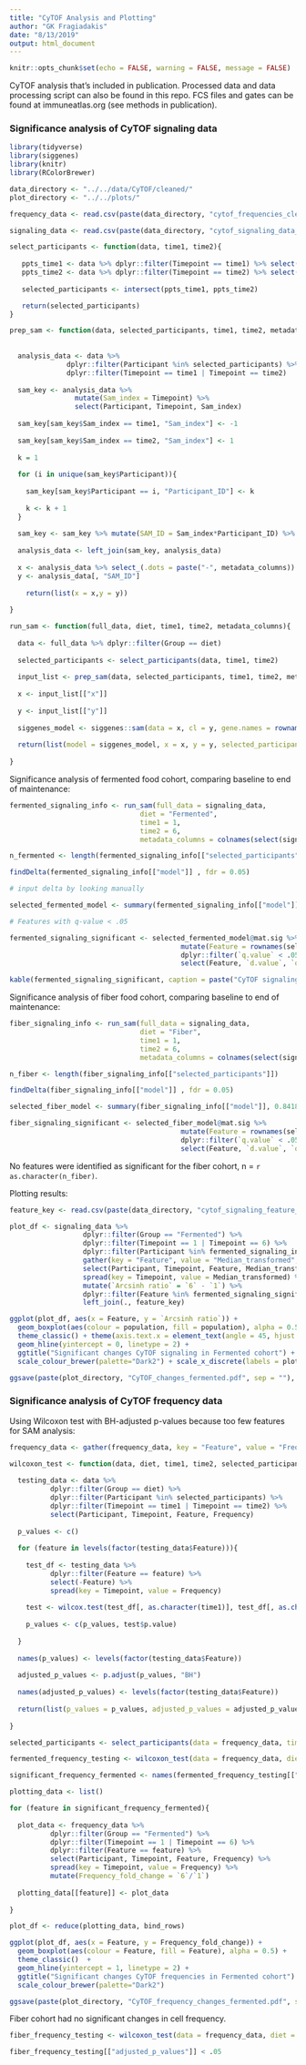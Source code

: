 ```yaml
---
title: "CyTOF Analysis and Plotting"
author: "GK Fragiadakis"
date: "8/13/2019"
output: html_document
---
```


```r
knitr::opts_chunk$set(echo = FALSE, warning = FALSE, message = FALSE)
```

CyTOF analysis that's included in publication. Processed data and data processing script can also be found in this repo. FCS files and gates can be found at immuneatlas.org (see methods in publication). 

### Significance analysis of CyTOF signaling data

```r
library(tidyverse)
library(siggenes)
library(knitr)
library(RColorBrewer)

data_directory <- "../../data/CyTOF/cleaned/"
plot_directory <- "../../plots/"

frequency_data <- read.csv(paste(data_directory, "cytof_frequencies_cleaned.csv", sep = ""))

signaling_data <- read.csv(paste(data_directory, "cytof_signaling_data_for_significance_analysis.csv", sep = ""))

```

```r

select_participants <- function(data, time1, time2){
  
   ppts_time1 <- data %>% dplyr::filter(Timepoint == time1) %>% select(Participant) %>% arrange(Participant) %>% distinct() %>% .[,1]
   ppts_time2 <- data %>% dplyr::filter(Timepoint == time2) %>% select(Participant) %>% arrange(Participant) %>% distinct() %>% .[,1]
   
   selected_participants <- intersect(ppts_time1, ppts_time2)

   return(selected_participants)
}

prep_sam <- function(data, selected_participants, time1, time2, metadata_columns){
  
  
  analysis_data <- data %>% 
              dplyr::filter(Participant %in% selected_participants) %>% 
              dplyr::filter(Timepoint == time1 | Timepoint == time2)
  
  sam_key <- analysis_data %>% 
                mutate(Sam_index = Timepoint) %>% 
                select(Participant, Timepoint, Sam_index)
  
  sam_key[sam_key$Sam_index == time1, "Sam_index"] <- -1
  
  sam_key[sam_key$Sam_index == time2, "Sam_index"] <- 1
  
  k = 1
  
  for (i in unique(sam_key$Participant)){
    
    sam_key[sam_key$Participant == i, "Participant_ID"] <- k
    
    k <- k + 1
  }
  
  sam_key <- sam_key %>% mutate(SAM_ID = Sam_index*Participant_ID) %>% select(Participant, Timepoint, SAM_ID)
  
  analysis_data <- left_join(sam_key, analysis_data)
  
  x <- analysis_data %>% select_(.dots = paste("-", metadata_columns)) %>% select(-SAM_ID) %>% t()
  y <- analysis_data[, "SAM_ID"]
    
    return(list(x = x,y = y))
  
}

run_sam <- function(full_data, diet, time1, time2, metadata_columns){
  
  data <- full_data %>% dplyr::filter(Group == diet)
  
  selected_participants <- select_participants(data, time1, time2)
  
  input_list <- prep_sam(data, selected_participants, time1, time2, metadata_columns)
  
  x <- input_list[["x"]]
  
  y <- input_list[["y"]]
  
  siggenes_model <- siggenes::sam(data = x, cl = y, gene.names = rownames(x), rand = 123)
  
  return(list(model = siggenes_model, x = x, y = y, selected_participants = selected_participants))
  
}

```

Significance analysis of fermented food cohort, comparing baseline to end of maintenance:

```r

fermented_signaling_info <- run_sam(full_data = signaling_data, 
                                diet = "Fermented", 
                                time1 = 1, 
                                time2 = 6, 
                                metadata_columns = colnames(select(signaling_data, filename:Greater_10K)))

n_fermented <- length(fermented_signaling_info[["selected_participants"]])

findDelta(fermented_signaling_info[["model"]] , fdr = 0.05)

# input delta by looking manually

selected_fermented_model <- summary(fermented_signaling_info[["model"]], 0.049669)

# Features with q-value < .05

fermented_signaling_significant <- selected_fermented_model@mat.sig %>% 
                                          mutate(Feature = rownames(selected_fermented_model@mat.sig)) %>% 
                                          dplyr::filter(`q.value` < .05) %>% 
                                          select(Feature, `d.value`, `q.value`)

kable(fermented_signaling_significant, caption = paste("CyTOF signaling features significant by q-value, fermented food cohort, n = ", n_fermented, sep = ""))

```

Significance analysis of fiber food cohort, comparing baseline to end of maintenance:

```r


fiber_signaling_info <- run_sam(full_data = signaling_data, 
                                diet = "Fiber", 
                                time1 = 1, 
                                time2 = 6, 
                                metadata_columns = colnames(select(signaling_data, filename:Greater_10K)))

n_fiber <- length(fiber_signaling_info[["selected_participants"]])

findDelta(fiber_signaling_info[["model"]] , fdr = 0.05)

selected_fiber_model <- summary(fiber_signaling_info[["model"]], 0.841876)

fiber_signaling_significant <- selected_fiber_model@mat.sig %>% 
                                          mutate(Feature = rownames(selected_fiber_model@mat.sig)) %>% 
                                          dplyr::filter(`q.value` < .05) %>% 
                                          select(Feature, `d.value`, `q.value`)

```

No features were identified as significant for the fiber cohort, n = `r as.character(n_fiber)`. 

Plotting results: 

```r

feature_key <- read.csv(paste(data_directory, "cytof_signaling_feature_key.csv", sep = ""))

plot_df <- signaling_data %>% 
                  dplyr::filter(Group == "Fermented") %>% 
                  dplyr::filter(Timepoint == 1 | Timepoint == 6) %>% 
                  dplyr::filter(Participant %in% fermented_signaling_info[["selected_participants"]]) %>% 
                  gather(key = "Feature", value = "Median_transformed", B_cells_IkB:Classical_monocytes_pZap70) %>%
                  select(Participant, Timepoint, Feature, Median_transformed) %>%
                  spread(key = Timepoint, value = Median_transformed) %>%
                  mutate(`Arcsinh ratio` = `6` - `1`) %>%
                  dplyr::filter(Feature %in% fermented_signaling_significant$Feature) %>% 
                  left_join(., feature_key)

ggplot(plot_df, aes(x = Feature, y = `Arcsinh ratio`)) + 
  geom_boxplot(aes(colour = population, fill = population), alpha = 0.5) + 
  theme_classic() + theme(axis.text.x = element_text(angle = 45, hjust = 1)) + 
  geom_hline(yintercept = 0, linetype = 2) + 
  ggtitle("Significant changes CyTOF signaling in Fermented cohort") + scale_fill_brewer(palette="Dark2") +
  scale_colour_brewer(palette="Dark2") + scale_x_discrete(labels = plot_df$Protein)

ggsave(paste(plot_directory, "CyTOF_changes_fermented.pdf", sep = ""), useDingbats = FALSE, height = 4, width = 6)

```

### Significance analysis of CyTOF frequency data

Using Wilcoxon test with BH-adjusted p-values because too few features for SAM analysis:

```r

frequency_data <- gather(frequency_data, key = "Feature", value = "Frequency", B_cell_freq:Neutrophils_freq)

wilcoxon_test <- function(data, diet, time1, time2, selected_participants){
  
  testing_data <- data %>% 
          dplyr::filter(Group == diet) %>%
          dplyr::filter(Participant %in% selected_participants) %>%
          dplyr::filter(Timepoint == time1 | Timepoint == time2) %>% 
          select(Participant, Timepoint, Feature, Frequency)
  
  p_values <- c()
  
  for (feature in levels(factor(testing_data$Feature))){
    
    test_df <- testing_data %>% 
          dplyr::filter(Feature == feature) %>%
          select(-Feature) %>%
          spread(key = Timepoint, value = Frequency)
    
    test <- wilcox.test(test_df[, as.character(time1)], test_df[, as.character(time2)], paired = TRUE)
    
    p_values <- c(p_values, test$p.value)
    
  }
  
  names(p_values) <- levels(factor(testing_data$Feature))
  
  adjusted_p_values <- p.adjust(p_values, "BH")
  
  names(adjusted_p_values) <- levels(factor(testing_data$Feature))
  
  return(list(p_values = p_values, adjusted_p_values = adjusted_p_values))
  
}

selected_participants <- select_participants(data = frequency_data, time1 = 1, time2 = 6)

fermented_frequency_testing <- wilcoxon_test(data = frequency_data, diet = "Fermented", time1 = 1, time2 = 6, selected_participants)

significant_frequency_fermented <- names(fermented_frequency_testing[["adjusted_p_values"]][fermented_frequency_testing[["adjusted_p_values"]] < .05])

plotting_data <- list()

for (feature in significant_frequency_fermented){
  
  plot_data <- frequency_data %>% 
          dplyr::filter(Group == "Fermented") %>% 
          dplyr::filter(Timepoint == 1 | Timepoint == 6) %>%
          dplyr::filter(Feature == feature) %>%
          select(Participant, Timepoint, Feature, Frequency) %>%
          spread(key = Timepoint, value = Frequency) %>%
          mutate(Frequency_fold_change = `6`/`1`)
 
  plotting_data[[feature]] <- plot_data
  
}

plot_df <- reduce(plotting_data, bind_rows)

ggplot(plot_df, aes(x = Feature, y = Frequency_fold_change)) +  
  geom_boxplot(aes(colour = Feature, fill = Feature), alpha = 0.5) + 
  theme_classic()  + 
  geom_hline(yintercept = 1, linetype = 2) + 
  ggtitle("Significant changes CyTOF frequencies in Fermented cohort") + scale_fill_brewer(palette="Dark2") +
  scale_colour_brewer(palette="Dark2")

ggsave(paste(plot_directory, "CyTOF_frequency_changes_fermented.pdf", sep = ""), useDingbats = FALSE, height = 4, width = 6)
```

Fiber cohort had no significant changes in cell frequency. 

```r
fiber_frequency_testing <- wilcoxon_test(data = frequency_data, diet = "Fiber", time1 = 1, time2 = 6, selected_participants)

fiber_frequency_testing[["adjusted_p_values"]] < .05

```


